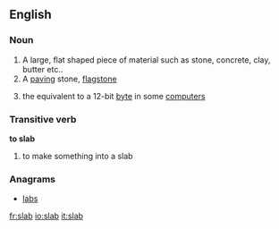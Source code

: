 ==English==
{{wikipedia}}

===Noun===
{{en-noun-reg}}

#A large, flat shaped piece of material such as stone, concrete, clay, butter etc..
#A [[paving]] stone, [[flagstone]]
#{{computing}} the equivalent to a 12-bit [[byte]] in some [[computer]]s

===Transitive verb===
'''to slab'''

#to make something into a slab

===Anagrams===
*[[labs]]

[[fr:slab]]
[[io:slab]]
[[it:slab]]